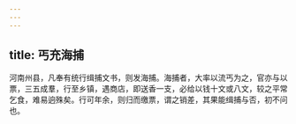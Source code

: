```yaml
---
---
---
```

title: 丐充海捕
---



河南州县，凡奉有统行缉捕文书，则发海捕。海捕者，大率以流丐为之，官亦与以票，三五成羣，行至乡镇，遇商店，即送香一支，必给以钱十文或八文，较之平常乞食，难易逈殊矣。行可年余，则归而缴票，谓之销差，其果能缉捕与否，初不问也。
